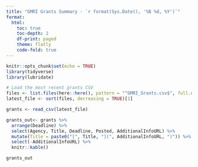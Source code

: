```yaml
---
title: "GMRI Grants Summary - `r format(Sys.Date(), '%B %d, %Y')`"
format:
  html:
    toc: true
    toc-depth: 2
    df-print: paged
    theme: flatly
    code-fold: true
---
```


```r
knitr::opts_chunk$set(echo = TRUE)
library(tidyverse)
library(lubridate)
```

```r
# Load the most recent grants CSV
files <- list.files(here::here(), pattern = "^GMRI_Grants.csv$", full.names = TRUE)
latest_file <- sort(files, decreasing = TRUE)[1]

grants <- read_csv(latest_file)

grants_out<- grants %>%
  arrange(Deadline) %>%
  select(Agency, Title, Deadline, Posted, AdditionalInfoURL) %>%
  mutate(Title = paste0("[", Title, "](", AdditionalInfoURL, ")")) %>%
  select(-AdditionalInfoURL) %>%
  knitr::kable()
```

```r
grants_out
```
